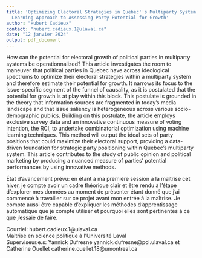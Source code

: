 ```yaml
---
title: 'Optimizing Electoral Strategies in Quebec''s Multiparty System: A Machine
  Learning Approach to Assessing Party Potential for Growth'
author: "Hubert Cadieux"
contact: "hubert.cadieux.1@ulaval.ca"
date: "12 janvier 2024"
output: pdf_document
---
```


How can the potential for electoral growth of political parties in multiparty systems be operationnalized? This article investigates the room to maneuver that political parties in Quebec have across ideological spectrums to optimize their electoral strategies within a multiparty system and therefore estimate their potential for growth. It narrows its focus to the issue-specific segment of the funnel of causality, as it is postulated that the potential for growth is at play within this block. This postulate is grounded in the theory that information sources are fragmented in today's media landscape and that issue saliency is heterogeneous across various socio-demographic publics. Building on this postulate, the article employs exclusive survey data and an innovative continuous measure of voting intention, the RCI, to undertake combinatorial optimization using machine learning techniques. This method will output the ideal sets of party positions that could maximize their electoral support, providing a data-driven foundation for strategic party positioning within Quebec's multiparty system. This article contributes to the study of public opinion and political marketing by producing a nuanced measure of parties' potential performances by using innovative methods.

État d'avancement prévu: en étant à ma première session à la maîtrise cet hiver, je compte avoir un cadre théorique clair et être rendu à l'étape d'explorer mes données au moment de présenter étant donné que j'ai commencé à travailler sur ce projet avant mon entrée à la maîtrise. Je compte aussi être capable d'expliquer les méthodes d'apprentissage automatique que je compte utiliser et pourquoi elles sont pertinentes à ce que j'essaie de faire.

Courriel: hubert.cadieux.1@ulaval.ca  
Maîtrise en science politique à l'Université Laval  
Superviseur.e.s: Yannick Dufresne yannick.dufresne@pol.ulaval.ca et Catherine Ouellet catherine.ouellet.18@umontreal.ca